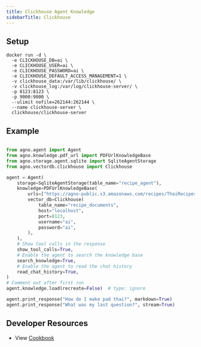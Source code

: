 ```yaml
---
title: Clickhouse Agent Knowledge
sidebarTitle: Clickhouse
---
```


## Setup

```shell
docker run -d \
  -e CLICKHOUSE_DB=ai \
  -e CLICKHOUSE_USER=ai \
  -e CLICKHOUSE_PASSWORD=ai \
  -e CLICKHOUSE_DEFAULT_ACCESS_MANAGEMENT=1 \
  -v clickhouse_data:/var/lib/clickhouse/ \
  -v clickhouse_log:/var/log/clickhouse-server/ \
  -p 8123:8123 \
  -p 9000:9000 \
  --ulimit nofile=262144:262144 \
  --name clickhouse-server \
  clickhouse/clickhouse-server
```

## Example

```python agent_with_knowledge.py

from agno.agent import Agent
from agno.knowledge.pdf_url import PDFUrlKnowledgeBase
from agno.storage.agent.sqlite import SqliteAgentStorage
from agno.vectordb.clickhouse import Clickhouse

agent = Agent(
    storage=SqliteAgentStorage(table_name="recipe_agent"),
    knowledge=PDFUrlKnowledgeBase(
        urls=["https://agno-public.s3.amazonaws.com/recipes/ThaiRecipes.pdf"],
        vector_db=Clickhouse(
            table_name="recipe_documents",
            host="localhost",
            port=8123,
            username="ai",
            password="ai",
        ),
    ),
    # Show tool calls in the response
    show_tool_calls=True,
    # Enable the agent to search the knowledge base
    search_knowledge=True,
    # Enable the agent to read the chat history
    read_chat_history=True,
)
# Comment out after first run
agent.knowledge.load(recreate=False)  # type: ignore

agent.print_response("How do I make pad thai?", markdown=True)
agent.print_response("What was my last question?", stream=True)
```

## Developer Resources

- View [Cookbook](https://github.com/phidatahq/agno/blob/main/cookbook/agent_concepts/knowledge/vector_dbs/clickhouse.py)
